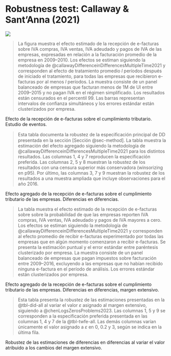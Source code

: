 \renewcommand\thefigure{\thechapter.\arabic{figure}}
\renewcommand\thetable{\thechapter.\arabic{table}}
\setcounter{figure}{0}
\setcounter{table}{0}

# Robustness test: Callaway & Sant'Anna (2021) {#sec-appendix-cs21}

::: {#fig-did-es}

![](../../out/figures/es.did.y.all.S4_bal_ctrl_nytInf.png)

> \scriptsize \textbf{Notas:} La figura muestra el efecto estimado de la recepción de e-facturas sobre IVA compras, IVA ventas, IVA adeudado y pagos de IVA de las empresas, expresadas en relación a la facturación promedio de la empresa en 2009–2010. Los efectos se estiman siguiendo la metodología de @callawayDifferenceinDifferencesMultipleTime2021 y corresponden al efecto de tratamiento promedio $l$ períodos después de iniciado el tratamiento, para todas las empresas que recibieron e-facturas por al menos $l$ períodos. La muestra consiste de un panel balanceado de empresas que facturan menos de 1M de UI entre 2009–2015 y no pagan IVA en el régimen simplificado. Los resultados están censurados en el percentil 99. Las barras representan intervalos de confianza simultáneos y los errores estándar están clusterizados por empresa.

Efecto de la recepción de e-facturas sobre el cumplimiento tributario. Estudio de eventos.
:::

::: {#tbl-did-all}

\resizebox{\textwidth}{!}{\input{../../out/tables/did.y.all.overall_att.all.tex}}

> \scriptsize \textbf{Notas:} Esta tabla documenta la robustez de la especiﬁcación principal de DD presentada en la sección [Sección @sec-method]. La tabla muestra la estimación del efecto agregado siguiendo la metodología de @callawayDifferenceinDifferencesMultipleTime2021 para los distintos resultados. Las columnas 1, 4 y 7 reproducen la especificación preferida. Las columnas 2, 5 y 8 muestran la robustez de los resultados con una censura superior más conservadora (winsorizing en p95). Por último, las columnas 3, 7 y 9 muestran la robustez de los resultados a una muestra ampliada que incluye observaciones para el año 2016.

Efecto agregado de la recepción de e-facturas sobre el cumplimiento tributario de las empresas. Diferencias en diferencias.
:::

::: {#tbl-did-ext}

\resizebox{\textwidth}{!}{\input{../../out/tables/did.y.all.overall_att.ext.tex}}

> \scriptsize \textbf{Notas:} La tabla muestra el efecto estimado de la recepción de e-facturas sobre sobre la probabilidad de que las empresas reporten IVA compras, IVA ventas, IVA adeudado y pagos de IVA mayores a cero. Los efectos se estiman siguiendo la metodología de @callawayDifferenceinDifferencesMultipleTime2021 y corresponden al efecto promedio de recibir e-facturas experimentado por todas las empresas que en algún momento comenzaron a recibir e-facturas. Se presenta la estimación puntual y el error estándar entre paréntesis clusterizado por empresa. La muestra consiste de un panel balanceado de empresas que pagan impuestos sobre facturación entre 2009–2016, excluyendo a las empresas que no habían recibido ninguna e-factura en el período de análisis. Los errores estándar están clusterizados por empresa.

Efecto agregado de la recepción de e-facturas sobre el cumplimiento tributario de las empresas. Diferencias en diferencias, margen extensivo.
:::

::: {#tbl-did-cr23}

\resizebox{\textwidth}{!}{\input{../../out/tables/did.y.all.overall_att.cr23.tex}}

> \scriptsize \textbf{Notas:} Esta tabla presenta la robustez de las estimaciones presentadas en la @tbl-did-all al variar el valor $\varepsilon$ asignado al margen extensivo, siguiendo a @chenLogsZerosProblems2023. Las columnas 1, 5 y 9 se corresponden a la especificación preferida presentada en las columnas 1, 4 y 7 de la @tbl-twfe-all. Las demás columnas varían únicamente el valor asignado a $\varepsilon$ en 0, 0.2 y 3, según se indica en la última fila.

Robustez de las estimaciones de diferencias en diferencias al variar el valor atribuido a los cambios del margen extensivo.
:::
